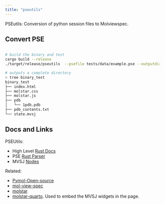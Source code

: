 ```yaml
---
title: "pseutils"
---
```



PSEutils: Conversion of python session files to Molviewspec.



## Convert PSE

```sh

# build the binary and test
cargo build --release
./target/release/pseutils  --psefile tests/data/example.pse --outputdir binary_test

# outputs a complete directory
> tree binary_test
binary_test
├── index.html
├── molstar.css
├── molstar.js
├── pdb
│   └── 1pdb.pdb
├── pdb_contents.txt
└── state.mvsj

```


## Docs and Links

PSEUtils:

- High Level [Rust Docs](./doc/pseutils)
- PSE [Rust Parser](./doc/pseutils/pymolparsing/psedata/index.html)
- MVSJ [Nodes](./doc/pseutils/molviewspec/nodes/index.html)

Related:

- [Pymol-Open-source](https://github.com/schrodinger/pymol-open-source)
- [mol-view-spec](https://molstar.org/mol-view-spec/)
- [molstar](https://molstar.org)
- [molstar-quarto](https://github.com/jmbuhr/quarto-molstar). Used to embed the MVSJ widgets in the page.
